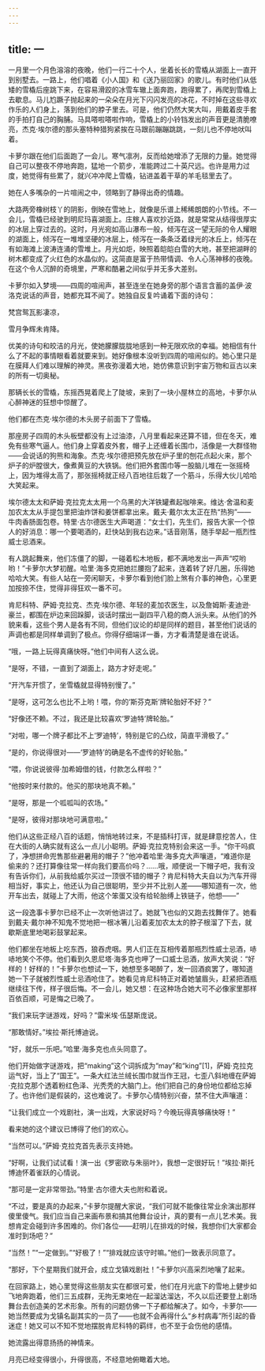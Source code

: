 ```yaml
---
---
---
```

title: 一
---




一月里一个月色溶溶的夜晚，他们一行二十个人，坐着长长的雪橇从湖面上一直开到别墅去。一路上，他们唱着《小人国》和《送乃丽回家》的歌儿。有时他们从低矮的雪橇后座跳下来，在容易滑跤的冰雪车辙上面奔跑，跑得累了，再爬到雪橇上去歇息。马儿尥蹶子抛起来的一朵朵在月光下闪闪发亮的冰花，不时掉在这些寻欢作乐的人们身上，落到他们的脖子里去。可是，他们仍然大笑大叫，用戴着皮手套的手拍打自己的胸脯。马具嗒啦嗒啦作响，雪橇上的小铃铛发出的声音更是清脆嘹亮，杰克·埃尔德的那头塞特种猎狗紧挨在马跟前蹦蹦跳跳，一刻儿也不停地吠叫着。

卡萝尔跟在他们后面跑了一会儿。寒气凛冽，反而给她增添了无限的力量。她觉得自己可以整夜不停地奔跑，猛地一个箭步，准能跨过二十英尺远。也许是用力过度，她觉得有些累了，就兴冲冲爬上雪橇，钻进盖着干草的羊毛毯里去了。

她在人多嘴杂的一片喧闹之中，领略到了静得出奇的情趣。

大路两旁橡树枝丫的阴影，倒映在雪地上，就像是乐谱上稀稀朗朗的小节线。不一会儿，雪橇已经驶到明尼玛喜湖面上。庄稼人喜欢抄近路，就是常常从结得很厚实的冰层上穿过去的。这时，月光宛如高山瀑布一般，倾泻在这一望无际的令人耀眼的湖面上，倾泻在一堆堆坚硬的冰层上，倾泻在一条条泛着绿光的冰丘上，倾泻在有如海滩上波涛连涌的雪堆上。月光如炬，映照着皑皑白雪的大地，甚至把湖畔的树木都变成了火红色的水晶似的。这简直是富于热带情调、令人心荡神移的夜晚。在这个令人沉醉的奇境里，严寒和酷暑之间似乎并无多大差别。

卡萝尔如入梦境——四周的喧闹声，甚至连坐在她身旁的那个语言含蓄的盖伊·波洛克说话的声音，她都充耳不闻了。她独自反复吟诵着下面的诗句：

梵宫鸳瓦影凄凉，

雪月争辉未肯降。

优美的诗句和皎洁的月光，使她朦朦胧胧地感到一种无限欢欣的幸福。她相信有什么了不起的事情眼看着就要来到。她好像根本没听到四周的喧闹似的。她心里只是在膜拜人们难以理解的神灵。黑夜弥漫着大地，她仿佛意识到宇宙万物和亘古以来的所有一切奥秘。

那辆长长的雪橇，东摇西晃着爬上了陡坡，来到了一块小屋林立的高地，卡萝尔从心醉神迷的狂想中惊醒了。

他们都在杰克·埃尔德的木头房子前面下了雪橇。

那座房子四周的木头板壁都没有上过油漆，八月里看起来还算不错，但在冬天，难免有些寒气逼人。他们身上穿着皮外套，帽子上还缠着长围巾，活像是一大群怪物——会说话的狗熊和海象。杰克·埃尔德把预先放在炉子里的刨花点起火来，那个炉子的炉膛很大，像煮黄豆的大铁锅。他们把外套围巾等一股脑儿堆在一张摇椅上，因为堆得太高了，那张摇椅就正经八百地往后栽了一个筋斗，乐得大伙儿哈哈大笑起来。

埃尔德太太和萨姆·克拉克太太用一个乌黑的大洋铁罐煮起咖啡来。维达·舍温和麦加农太太从手提包里把油炸饼和姜饼都拿出来。戴夫·戴尔太太正在热“热狗”——牛肉香肠面包卷。特里·古尔德医生大声喝道：“女士们，先生们，报告大家一个惊人的好消息：哪一个要喝酒的，赶快站到我右边来。”话音刚落，随手举起一瓶烈性威士忌酒来。

有人跳起舞来，他们冻僵了的脚，一碰着松木地板，都不满地发出一声声“哎哟哟！”卡萝尔大梦初醒。哈里·海多克把她拦腰抱了起来，连着转了好几圈，乐得她哈哈大笑。有些人站在一旁闲聊天，卡萝尔看到他们脸上煞有介事的神色，心里更加按捺不住，觉得非得狂欢一番不可。

肯尼科特、萨姆·克拉克、杰克·埃尔德、年轻的麦加农医生，以及詹姆斯·麦迪逊·豪兰，都围在炉边来回跺脚，谈话时摆出一副四平八稳的商人派头来。从他们的外貌来看，这些个男人是各有不同，但他们议论的却是同样的题目，甚至他们说话的声调也都是同样单调到了极点。你得仔细端详一番，方才看清楚是谁在说话。

“哦，一路上玩得真痛快呀。”他们中间有人这么说。

“是呀，不错，一直到了湖面上，路方才好走呢。”

“开汽车开惯了，坐雪橇就显得特别慢了。”

“是呀，这可怎么也比不上哟！喂，你的‘斯芬克斯’牌轮胎好不好？”

“好像还不赖。不过，我还是比较喜欢‘罗迪特’牌轮胎。”

“对啦，哪一个牌子都比不上‘罗迪特’，特别是它的凸纹，简直平滑极了。”

“是的，你说得很对——‘罗迪特’的确是名不虚传的好轮胎。”

“喂，你说说彼得·加希姆借的钱，付款怎么样啦？”

“他按时来付款的。他买的那块地真不赖。”

“是呀，那是一个呱呱叫的农场。”

“是呀，彼得对那块地可满意啦。”

他们从这些正经八百的话题，悄悄地转过来，不是插科打诨，就是肆意挖苦人，住在大街的人确实就有这么一点儿小聪明。萨姆·克拉克特别会来这一手。“你干吗疯了，净想拼命兜售那些避暑用的帽子？”他冲着哈里·海多克大声嚷道，“难道你是偷来的？还打算像往常一样向我们要高价吗？……哦，顺便说一下帽子吧，我有没有告诉你们，从前我给威尔买过一顶很不错的帽子？肯尼科特大夫自以为汽车开得相当好，事实上，他还认为自己很聪明，至少并不比别人差——哪知道有一次，他开车出去，就碰上了大雨，他这个笨蛋又没有给轮胎缚上铁链子，他想——”

这一段逸事卡萝尔已经不止一次听他讲过了。她就飞也似的又跑去找舞伴了。她看到戴夫·戴尔神不知鬼不觉地把一根冰箸儿沿着麦加农太太的脖子根溜了下去，就歇斯底里地喝彩鼓掌起来。

他们都坐在地板上吃东西，狼吞虎咽。男人们正在互相传着那瓶烈性威士忌酒，哧哧地笑个不停。他们看到久恩尼塔·海多克也呷了一口威士忌酒，放声大笑说：“好样的！好样的！”卡萝尔也想试一下，她想至多喝醉了，发一回酒疯罢了，哪知道她一下子就被烈性威士忌酒呛住了。她看见肯尼科特正对着她皱眉头，赶紧把酒瓶继续往下传，样子很后悔。不一会儿，她又想：在这种场合她大可不必像家里那样百依百顺，可是悔之已晚了。

“我们来玩字谜游戏，好吗？”雷米埃·伍瑟斯庞说。

“那敢情好。”埃拉·斯托博迪说。

“好，就乐一乐吧。”哈里·海多克也点头同意了。

他们开始做字谜游戏，把“making”这个词拆成为“may”和“king”[1]，萨姆·克拉克运气好，当上了“国王”。一条大红法兰绒长围巾就当作王冠，七歪八斜地缠在萨姆·克拉克那个透着粉红色泽、光秃秃的大脑门上。他们把自己的身份地位都给忘掉了。也许他们是假装的，这也难说了。卡萝尔心情特别兴奋，禁不住大声嚷道：

“让我们成立一个戏剧社，演一出戏，大家说好吗？今晚玩得真够痛快呀！”

看来她的这个建议已博得了他们的欢心。

“当然可以。”萨姆·克拉克首先表示支持她。

“好啊，让我们试试看！演一出《罗密欧与朱丽叶》，我想一定很好玩！”埃拉·斯托博迪怀着雀跃的心情说。

“那可是一定非常带劲。”特里·古尔德大夫也附和着说。

“不过，要是真的办起来，”卡萝尔提醒大家说，“我们可就不能像往常业余演出那样傻里傻气。我们应当自己来画布景和搞其他舞台设计，真的要有一点儿艺术美。我想肯定会碰到许多困难的。你们各位——赶明儿在排戏的时候，我想你们大家都会准时到场吧？”

“当然！”“一定做到。”“好极了！”“排戏就应该守时嘛。”他们一致表示同意了。

“那好，下个星期我们就开会，成立戈镇戏剧社！”卡萝尔兴高采烈地嚷了起来。

在回家路上，她心里觉得这些朋友实在都很可爱，他们在月光底下的雪地上健步如飞地奔跑着，他们三五成群，无拘无束地在一起溜达溜达，不久以后还要登上剧场舞台去创造美的艺术形象。所有的问题仿佛一下子都给解决了。如今，卡萝尔——她当然要成为戈镇名副其实的一员了——也就不会再得什么“乡村病毒”所引起的昏迷症！她又可以不知不觉地摆脱肯尼科特的羁绊，也不至于会伤他的感情。

她流露出得意扬扬的神情来。

月亮已经变得很小，升得很高，不经意地俯瞰着大地。